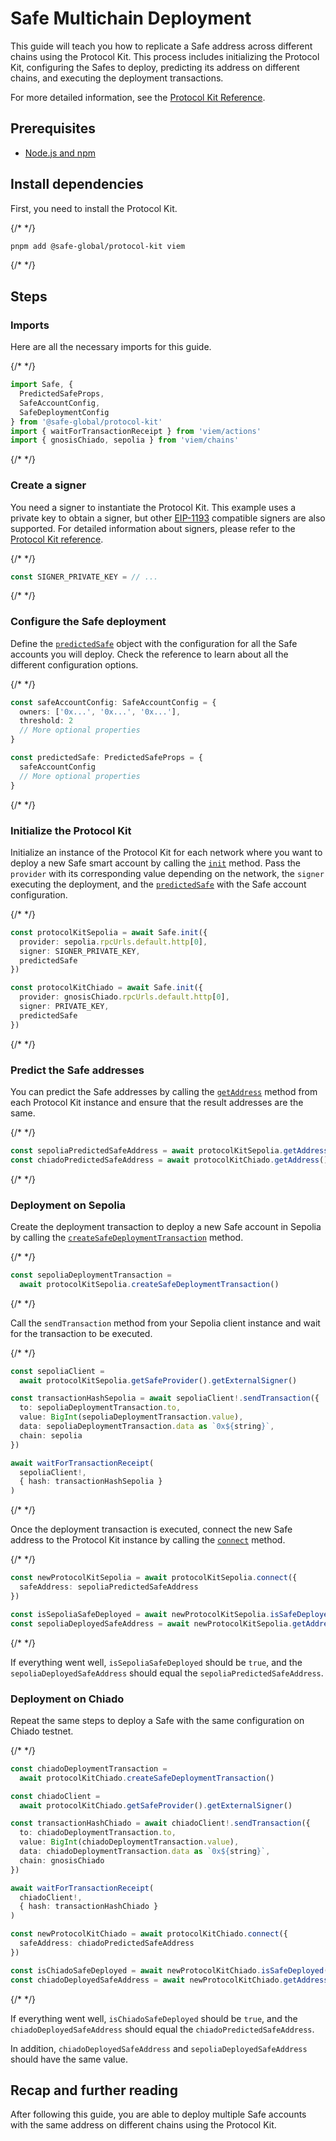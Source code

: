 
# Safe Multichain Deployment

This guide will teach you how to replicate a Safe address across different chains using the Protocol Kit. This process includes initializing the Protocol Kit, configuring the Safes to deploy, predicting its address on different chains, and executing the deployment transactions.

For more detailed information, see the [Protocol Kit Reference](../../../protocol-kit/reference/safe.mdx).

## Prerequisites

- [Node.js and npm](https://docs.npmjs.com/downloading-and-installing-node-js-and-npm)

## Install dependencies

First, you need to install the Protocol Kit.

{/* <!-- vale off --> */}

```bash
pnpm add @safe-global/protocol-kit viem
```

{/* <!-- vale on --> */}

## Steps

<Steps>

  ### Imports

  Here are all the necessary imports for this guide.

  {/* <!-- vale off --> */}

  ```typescript
  import Safe, {
    PredictedSafeProps,
    SafeAccountConfig,
    SafeDeploymentConfig
  } from '@safe-global/protocol-kit'
  import { waitForTransactionReceipt } from 'viem/actions'
  import { gnosisChiado, sepolia } from 'viem/chains'
  ```

  {/* <!-- vale on --> */}

  ### Create a signer

  You need a signer to instantiate the Protocol Kit. This example uses a private key to obtain a signer, but other [EIP-1193](https://eips.ethereum.org/EIPS/eip-1193) compatible signers are also supported. For detailed information about signers, please refer to the [Protocol Kit reference](../../../../reference-sdk-protocol-kit/overview.md).

  {/* <!-- vale off --> */}

  ```typescript
  const SIGNER_PRIVATE_KEY = // ...
  ```

  {/* <!-- vale on --> */}

  ### Configure the Safe deployment

  Define the [`predictedSafe`](../../../../reference-sdk-protocol-kit/initialization/init.mdx#predictedsafe-optional) object with the configuration for all the Safe accounts you will deploy. Check the reference to learn about all the different configuration options.

  {/* <!-- vale off --> */}

  ```typescript
  const safeAccountConfig: SafeAccountConfig = {
    owners: ['0x...', '0x...', '0x...'],
    threshold: 2
    // More optional properties
  }

  const predictedSafe: PredictedSafeProps = {
    safeAccountConfig
    // More optional properties
  }
  ```

  {/* <!-- vale on --> */}

  ### Initialize the Protocol Kit

  Initialize an instance of the Protocol Kit for each network where you want to deploy a new Safe smart account by calling the [`init`](../../../../reference-sdk-protocol-kit/initialization/init.mdx) method. Pass the `provider` with its corresponding value depending on the network, the `signer` executing the deployment, and the [`predictedSafe`](../../../../reference-sdk-protocol-kit/initialization/init.mdx#predictedsafe-optional) with the Safe account configuration.

  {/* <!-- vale off --> */}

  ```typescript
  const protocolKitSepolia = await Safe.init({
    provider: sepolia.rpcUrls.default.http[0],
    signer: SIGNER_PRIVATE_KEY,
    predictedSafe
  })
  
  const protocolKitChiado = await Safe.init({
    provider: gnosisChiado.rpcUrls.default.http[0],
    signer: PRIVATE_KEY,
    predictedSafe
  })
  ```

  {/* <!-- vale on --> */}

  ### Predict the Safe addresses

  You can predict the Safe addresses by calling the [`getAddress`](../../../../reference-sdk-protocol-kit/safe-info/getaddress.mdx) method from each Protocol Kit instance and ensure that the result addresses are the same.

  {/* <!-- vale off --> */}

  ```typescript
  const sepoliaPredictedSafeAddress = await protocolKitSepolia.getAddress()
  const chiadoPredictedSafeAddress = await protocolKitChiado.getAddress()
  ```

  {/* <!-- vale on --> */}

  ### Deployment on Sepolia

  Create the deployment transaction to deploy a new Safe account in Sepolia by calling the [`createSafeDeploymentTransaction`](../../../../reference-sdk-protocol-kit/deployment/createsafedeploymenttransaction.mdx) method.
  
  {/* <!-- vale off --> */}

  ```typescript
  const sepoliaDeploymentTransaction =
    await protocolKitSepolia.createSafeDeploymentTransaction()
  ```
  
  {/* <!-- vale on --> */}

  Call the `sendTransaction` method from your Sepolia client instance and wait for the transaction to be executed.

  {/* <!-- vale off --> */}

  ```typescript
  const sepoliaClient =
    await protocolKitSepolia.getSafeProvider().getExternalSigner()

  const transactionHashSepolia = await sepoliaClient!.sendTransaction({
    to: sepoliaDeploymentTransaction.to,
    value: BigInt(sepoliaDeploymentTransaction.value),
    data: sepoliaDeploymentTransaction.data as `0x${string}`,
    chain: sepolia
  })

  await waitForTransactionReceipt(
    sepoliaClient!,
    { hash: transactionHashSepolia }
  )
  ```

  {/* <!-- vale on --> */}

  Once the deployment transaction is executed, connect the new Safe address to the Protocol Kit instance by calling the [`connect`](../../../../reference-sdk-protocol-kit/initialization/connect.mdx) method.

  {/* <!-- vale off --> */}

  ```typescript
  const newProtocolKitSepolia = await protocolKitSepolia.connect({
    safeAddress: sepoliaPredictedSafeAddress
  })

  const isSepoliaSafeDeployed = await newProtocolKitSepolia.isSafeDeployed() // True
  const sepoliaDeployedSafeAddress = await newProtocolKitSepolia.getAddress()
  ```

  {/* <!-- vale on --> */}

  If everything went well, `isSepoliaSafeDeployed` should be `true`, and the `sepoliaDeployedSafeAddress` should equal the `sepoliaPredictedSafeAddress`.

  ### Deployment on Chiado

  Repeat the same steps to deploy a Safe with the same configuration on Chiado testnet.

  {/* <!-- vale off --> */}

  ```typescript
  const chiadoDeploymentTransaction =
    await protocolKitChiado.createSafeDeploymentTransaction()

  const chiadoClient =
    await protocolKitChiado.getSafeProvider().getExternalSigner()

  const transactionHashChiado = await chiadoClient!.sendTransaction({
    to: chiadoDeploymentTransaction.to,
    value: BigInt(chiadoDeploymentTransaction.value),
    data: chiadoDeploymentTransaction.data as `0x${string}`,
    chain: gnosisChiado
  })

  await waitForTransactionReceipt(
    chiadoClient!,
    { hash: transactionHashChiado }
  )

  const newProtocolKitChiado = await protocolKitChiado.connect({
    safeAddress: chiadoPredictedSafeAddress
  })

  const isChiadoSafeDeployed = await newProtocolKitChiado.isSafeDeployed() // True
  const chiadoDeployedSafeAddress = await newProtocolKitChiado.getAddress()
  ```

  {/* <!-- vale on --> */}

  If everything went well, `isChiadoSafeDeployed` should be `true`, and the `chiadoDeployedSafeAddress` should equal the `chiadoPredictedSafeAddress`.

  In addition, `chiadoDeployedSafeAddress` and `sepoliaDeployedSafeAddress` should have the same value.

</Steps>

## Recap and further reading

After following this guide, you are able to deploy multiple Safe accounts with the same address on different chains using the Protocol Kit.
